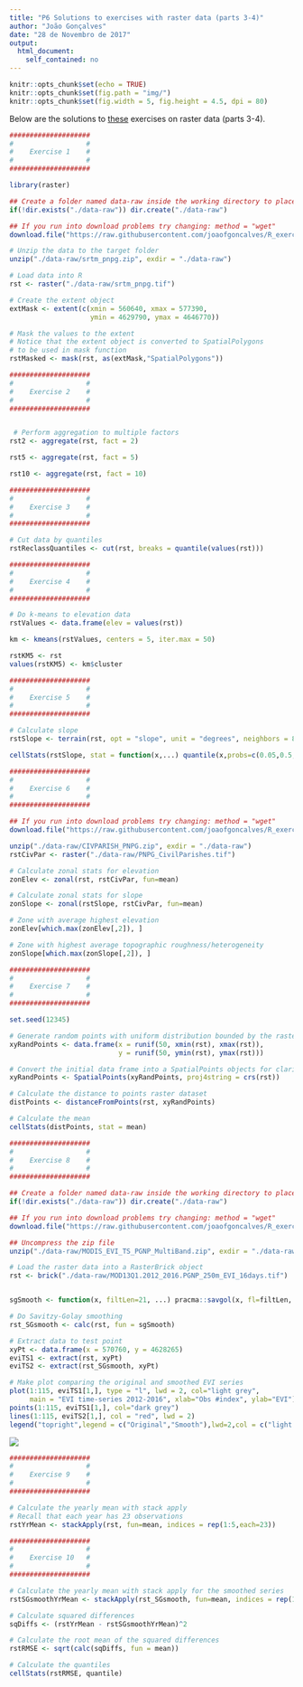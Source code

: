 ```yaml
---
title: "P6 Solutions to exercises with raster data (parts 3-4)"
author: "João Gonçalves"
date: "28 de Novembro de 2017"
output: 
  html_document:
    self_contained: no
---
```


```r

knitr::opts_chunk$set(echo = TRUE)
knitr::opts_chunk$set(fig.path = "img/")
knitr::opts_chunk$set(fig.width = 5, fig.height = 4.5, dpi = 80)

```

Below are the solutions to [these](http://r-exercises.com/2018/02/07/exercises-with-raster-data-parts-3-4/) exercises on raster data (parts 3-4).


```r

####################
#                  #
#    Exercise 1    #
#                  #
####################

library(raster)

## Create a folder named data-raw inside the working directory to place downloaded data
if(!dir.exists("./data-raw")) dir.create("./data-raw")

## If you run into download problems try changing: method = "wget"
download.file("https://raw.githubusercontent.com/joaofgoncalves/R_exercises_raster_tutorial/master/data/srtm_pnpg.zip", "./data-raw/srtm_pnpg.zip", method = "auto")

# Unzip the data to the target folder
unzip("./data-raw/srtm_pnpg.zip", exdir = "./data-raw")

# Load data into R
rst <- raster("./data-raw/srtm_pnpg.tif")

# Create the extent object
extMask <- extent(c(xmin = 560640, xmax = 577390, 
                    ymin = 4629790, ymax = 4646770))

# Mask the values to the extent
# Notice that the extent object is converted to SpatialPolygons 
# to be used in mask function
rstMasked <- mask(rst, as(extMask,"SpatialPolygons"))

```

```r

####################
#                  #
#    Exercise 2    #
#                  #
####################


 # Perform aggregation to multiple factors
rst2 <- aggregate(rst, fact = 2)  

rst5 <- aggregate(rst, fact = 5)   

rst10 <- aggregate(rst, fact = 10)  

```

```r

####################
#                  #
#    Exercise 3    #
#                  #
####################

# Cut data by quantiles
rstReclassQuantiles <- cut(rst, breaks = quantile(values(rst)))

```

```r

####################
#                  #
#    Exercise 4    #
#                  #
####################

# Do k-means to elevation data
rstValues <- data.frame(elev = values(rst))

km <- kmeans(rstValues, centers = 5, iter.max = 50)

rstKM5 <- rst
values(rstKM5) <- km$cluster

```

```r

####################
#                  #
#    Exercise 5    #
#                  #
####################

# Calculate slope
rstSlope <- terrain(rst, opt = "slope", unit = "degrees", neighbors = 8)

cellStats(rstSlope, stat = function(x,...) quantile(x,probs=c(0.05,0.5,0.95),...))

```

```r

####################
#                  #
#    Exercise 6    #
#                  #
####################

## If you run into download problems try changing: method = "wget"
download.file("https://raw.githubusercontent.com/joaofgoncalves/R_exercises_raster_tutorial/master/data/CIVPARISH_PNPG.zip", "./data-raw/CIVPARISH_PNPG.zip", method = "auto")

unzip("./data-raw/CIVPARISH_PNPG.zip", exdir = "./data-raw")
rstCivPar <- raster("./data-raw/PNPG_CivilParishes.tif")

# Calculate zonal stats for elevation
zonElev <- zonal(rst, rstCivPar, fun=mean)

# Calculate zonal stats for slope
zonSlope <- zonal(rstSlope, rstCivPar, fun=mean)

# Zone with average highest elevation
zonElev[which.max(zonElev[,2]), ]

# Zone with highest average topographic roughness/heterogeneity
zonSlope[which.max(zonSlope[,2]), ]

```

```r

####################
#                  #
#    Exercise 7    #
#                  #
####################

set.seed(12345)

# Generate random points with uniform distribution bounded by the raster extent
xyRandPoints <- data.frame(x = runif(50, xmin(rst), xmax(rst)), 
                           y = runif(50, ymin(rst), ymax(rst)))

# Convert the initial data frame into a SpatialPoints objects for clarity
xyRandPoints <- SpatialPoints(xyRandPoints, proj4string = crs(rst))

# Calculate the distance to points raster dataset
distPoints <- distanceFromPoints(rst, xyRandPoints)

# Calculate the mean
cellStats(distPoints, stat = mean)

```

```r

####################
#                  #
#    Exercise 8    #
#                  #
####################

## Create a folder named data-raw inside the working directory to place downloaded data
if(!dir.exists("./data-raw")) dir.create("./data-raw")

## If you run into download problems try changing: method = "wget"
download.file("https://raw.githubusercontent.com/joaofgoncalves/R_exercises_raster_tutorial/master/data/MODIS_EVI_TS_PGNP_MultiBand.zip", "./data-raw/MODIS_EVI_TS_PGNP_MultiBand.zip", method = "auto")

## Uncompress the zip file
unzip("./data-raw/MODIS_EVI_TS_PGNP_MultiBand.zip", exdir = "./data-raw")

```


```r


# Load the raster data into a RasterBrick object
rst <- brick("./data-raw/MOD13Q1.2012_2016.PGNP_250m_EVI_16days.tif")


sgSmooth <- function(x, filtLen=21, ...) pracma::savgol(x, fl=filtLen, ...)

# Do Savitzy-Golay smoothing
rst_SGsmooth <- calc(rst, fun = sgSmooth)

# Extract data to test point
xyPt <- data.frame(x = 570760, y = 4628265)
eviTS1 <- extract(rst, xyPt)
eviTS2 <- extract(rst_SGsmooth, xyPt)

# Make plot comparing the original and smoothed EVI series
plot(1:115, eviTS1[1,], type = "l", lwd = 2, col="light grey", 
     main = "EVI time-series 2012-2016", xlab="Obs #index", ylab="EVI")
points(1:115, eviTS1[1,], col="dark grey")
lines(1:115, eviTS2[1,], col = "red", lwd = 2)
legend("topright",legend = c("Original","Smooth"),lwd=2,col = c("light grey","red"))

```

![](https://raw.githubusercontent.com/joaofgoncalves/R_exercises_raster_tutorial/master/img/P6_solution_ex8-1.png)


```r

####################
#                  #
#    Exercise 9    #
#                  #
####################

# Calculate the yearly mean with stack apply
# Recall that each year has 23 observations
rstYrMean <- stackApply(rst, fun=mean, indices = rep(1:5,each=23))

```

```r

####################
#                  #
#    Exercise 10   #
#                  #
####################

# Calculate the yearly mean with stack apply for the smoothed series
rstSGsmoothYrMean <- stackApply(rst_SGsmooth, fun=mean, indices = rep(1:5,each=23))

# Calculate squared differences
sqDiffs <- (rstYrMean - rstSGsmoothYrMean)^2

# Calculate the root mean of the squared differences
rstRMSE <- sqrt(calc(sqDiffs, fun = mean))

# Calculate the quantiles
cellStats(rstRMSE, quantile)

```

